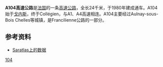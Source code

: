 '''A104高速公路'''是[[法国|法国]]的一条[[高速公路|高速公路]]，全长24千米，于1980年建成通车。A104始于[[戈内斯|戈内斯]]，终于Collégien，与A1、A4高速相连。A104主要经过Aulnay-sous-Bois
Chelles等城镇，是Francilienne公路的一部分。

==参考资料==
*[http://saratlas.free.fr/index.php?page=autoroute&route=a104&lang=fr Saratlas上的数据]{{Wayback|url=http://saratlas.free.fr/index.php?page=autoroute&route=a104&lang=fr |date=20070320185624 }}{{fr}}

{{法国高速公路}}
[[Category:法国高速公路|104]]
